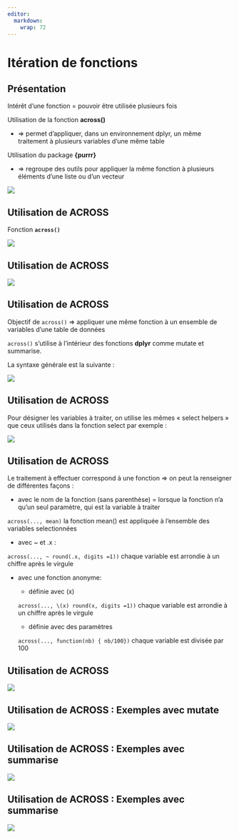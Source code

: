 ```yaml
---
editor: 
  markdown: 
    wrap: 72
---
```


# Itération de fonctions {.backgroundTitre .unnumbered}

## Présentation

Intérêt d’une fonction = pouvoir être utilisée plusieurs fois

Utilisation de la fonction **across()**

-   ⇒ permet d’appliquer, dans un environnement dplyr, un même
    traitement à plusieurs variables d’une même table

Utilisation du package **{purrr}**

-   ⇒ regroupe des outils pour appliquer la même fonction à plusieurs
    éléments d’une liste ou d’un vecteur

![](img/clipboard-purr.png){fig-align="center"}

## Utilisation de ACROSS

Fonction **`across()`**

![](img/clipboard-across.png){fig-align="center"}

## Utilisation de ACROSS

![](img/clipboard-across1.png){fig-align="center"}

## Utilisation de ACROSS

Objectif de `across()` ⇒ appliquer une même fonction à un ensemble de
variables d’une table de données

`across()` s’utilise à l’intérieur des fonctions **dplyr** comme mutate
et summarise.

La syntaxe générale est la suivante :

![](img/clipboard-across2.png)

## Utilisation de ACROSS

Pour désigner les variables à traiter, on utilise les mêmes « select
helpers » que ceux utilisés dans la fonction select par exemple :

![](img/clipboard-across3.png)

## Utilisation de ACROSS

Le traitement à effectuer correspond à une fonction ⇒ on peut la
renseigner de différentes façons :

-   avec le nom de la fonction (sans parenthèse) = lorsque la fonction
    n’a qu’un seul paramètre, qui est la variable à traiter

`across(..., mean)` la fonction mean() est appliquée à l'ensemble des
variables selectionnées

-   avec \~ et .x :

`across(..., ~ round(.x, digits =1))` chaque variable est arrondie à un
chiffre après le virgule

-   avec une fonction anonyme:

    -   définie avec (x)

    `across(..., \(x) round(x, digits =1))` chaque variable est arrondie
    à un chiffre après le virgule

    -   définie avec des paramètres

    `across(..., function(nb) { nb/100})` chaque variable est divisée
    par 100

## Utilisation de ACROSS

![](img/clipboard-across4.png){fig-align="center"}

## Utilisation de ACROSS : Exemples avec mutate

![](img/clipboard-across5.png){fig-align="center"}

## Utilisation de ACROSS : Exemples avec summarise

![](img/clipboard-across6.png){fig-align="center"}

## Utilisation de ACROSS : Exemples avec summarise

![](img/clipboard-across7.png){fig-align="center"}
